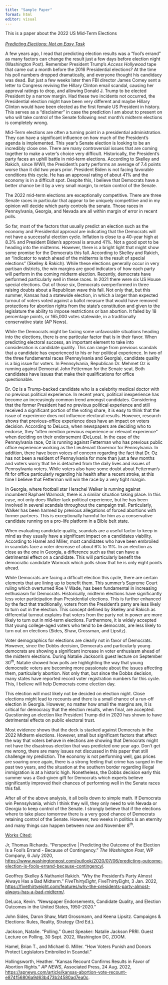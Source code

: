 ```yaml
---
title: "Sample Paper"
format: html
editor: visual
---
```


This is a paper about the 2022 US Mid-Term Elections\
\
[*Predicting Elections: Not an Easy Task*]{.underline}

A few years ago, I read that predicting election results was a "fool's errand" as many factors can change the result just a few days before election night (Washington Post). Remember President Trump's *Access Hollywood* tape that came out a month before the 2016 Presidential elections? At the time his poll numbers dropped dramatically, and everyone thought his candidacy was dead. But just a few weeks later then FBI director James Comey sent a letter to Congress reviving the Hillary Clinton email scandal, causing her approval ratings to drop, and allowing Donald J. Trump to be elected President by a narrow margin. Had these two incidents not occurred, the Presidential election might have been very different and maybe Hillary Clinton would have been elected as the first female US President in history. This serves as a "disclaimer" in case the prediction I am about to present on who will take control of the Senate following next month's midterm elections is completely wrong.

Mid-Term elections are often a turning point in a presidential administration. They can have a significant influence on how much of the President's agenda is implemented. This year's Senate election is looking to be an incredibly close one. There are many controversial issues that are coming together to make a voter's choice very difficult. Historically, the President's party faces an uphill battle in mid-term elections. According to Skelley and Rakich, since WWII, the President's party performs an average of 7.4 points worse than it did two years prior. President Biden is not facing favorable conditions this cycle. He has an approval rating of about 41% and the economy is in a difficult spot. Despite this, I believe that Democrats have a better chance be it by a very small margin, to retain control of the Senate.

The 2022 mid-term elections are exceptionally competitive. There are three Senate races in particular that appear to be uniquely competitive and in my opinion will decide which party controls the senate. Those races in Pennsylvania, Georgia, and Nevada are all within margin of error in recent polls.

So far, most of the factors that usually predict an election such as the economy and Presidential approval are indicating that the Democrats will not have a successful election cycle. Inflation is close to a 40-year high at 8.3% and President Biden's approval is around 41%. Not a good spot to be heading into the midterms. However, there is a bright light that might show some promise for the Democrats this fall. According to Skelley and Rakich, an "indicator to watch ahead of the midterms is the result of special elections" (Skelley & Rakich). While these elections generally occur in very partisan districts, the win margins are good indicators of how each party will perform in the coming midterm election. Recently, democrats have performed particularly well in these races. In 2021 there were six US House special elections. Out of those six, Democrats overperformed in three raising doubts about a Republican wave this fall. Not only that, but this summer, Kansas had a statewide election, in which a larger than expected turnout of voters voted against a ballot measure that would have removed protections for abortion rights from the state's constitution and given to the legislature the ability to impose restrictions or ban abortion. It failed by 18 percentage points, or 165,000 votes statewide, in a traditionally conservative state (AP News).

While the Democrats might be facing some unfavorable situations heading into the elections, there is one particular factor that is in their favor. When predicting electoral success, an important element to take into consideration is candidate quality. This can range from previous scandals that a candidate has experienced to his or her political experience. In two of the three fundamental races (Pennsylvania and Georgia), candidate quality is a big issue for voters. In Pennsylvania, Republican Dr. Mehmet Oz is running against Democrat John Fetterman for the Senate seat. Both candidates have issues that make their qualifications for office questionable.

Dr. Oz is a Trump-backed candidate who is a celebrity medical doctor with no previous political experience. In recent years, political inexperience has become an increasingly common trend amongst candidates. Considering that the former President had no previous political experience and still received a significant portion of the voting share, it is easy to think that the issue of experience does not influence electoral results. However, research shows that previous-office experience does have an impact on voters decision. According to DeLuca, when newspapers are deciding who to endorse, they "often mention previous experience or relevant experience" when deciding on their endorsement (DeLuca). In the case of the Pennsylvania race, Oz is running against Fetterman who has previous public office experience working as the Lieutenant Governor for Pennsylvania. In addition, there have been voices of concern regarding the fact that Dr. Oz has not been a resident of Pennsylvania for more than just a few months and voters worry that he is detached from the daily lives and issues of Pennsylvania voters. While voters also have some doubt about Fetterman's fit for office particularly regarding his health after a recent stroke, at this time I believe that Fetterman will win the race by a very tight margin.

In Georgia, where football star Herschel Walker is running against incumbent Raphael Warnock, there is a similar situation taking place. In this case, not only does Walker lack political experience, but he has been involved in several scandals throughout the campaign trail. Particularly, Walker has been harmed by previous allegations of forced abortions with former partners. This is exceptionally harmful for him as a conservative candidate running on a pro-life platform in a Bible belt state.

When evaluating candidate quality, scandals are a useful factor to keep in mind as they usually have a significant impact on a candidates viability. According to Hamel and Miller, most candidates who have been embroiled in scandals face a voter decrease of about 6% to 11%. In an election as close as the one in Georgia, a difference such as that can have a detrimental effect on a candidate. This will particularly benefit the democratic candidate Warnock which polls show that he is only eight points ahead.

While Democrats are facing a difficult election this cycle, there are certain elements that are lining up to benefit them. This summer's Supreme Court ruling which overturned Roe V Wade, has been fundamental in increasing enthusiasm for Democrats. Historically, midterm elections have significantly less voter participation than Presidential elections. This is further enhanced by the fact that traditionally, voters from the President's party are less likely to turn out in the election. This concept defined by Skelley and Rakich as differential turnout explains that voters from the party not in power are more likely to turn out in mid-term elections. Furthermore, it is widely accepted that young college-aged voters who tend to be democrats, are less likely to turn out on elections (Sides, Shaw, Grossman, and Lipsitz).

Voter demographics for elections are clearly not in favor of Democrats. However, since the Dobbs decision, Democrats and particularly young democrats are showing a significant increase in voter enthusiasm ahead of the midterm elections. During Natalie Jackson's guest lecture on September 30^th^, Natalie showed how polls are highlighting the way that young democratic voters are becoming more passionate about the issues affecting them, particularly abortion. Not only that, but since the Dobbs decision, many states have reported record voter registration numbers for this cycle. This, I believe will help Democrats come election day.

This election will most likely not be decided on election night. Close elections might lead to recounts and there is a small chance of a run-off election in Georgia. However, no matter how small the margins are, it is critical for democracy that the election results, when final, are accepted. Questioning an election like President Trump did in 2020 has shown to have detrimental effects on public electoral trust.

Most evidence shows that the deck is stacked against Democrats in the 2022 Midterm elections. However, small but significant factors that affect the way that voters behave in elections are showing that Democrats might not have the disastrous election that was predicted one year ago. Don't get me wrong, there are many issues not discussed in this paper that still challenge my prediction. The economy is not performing well, gas prices are soaring once again, there is a strong feeling that crime has surged in the past two years, and the situation at the southern border regarding illegal immigration is at a historic high. Nonetheless, the Dobbs decision early this summer was a God-given gift for Democrats which experts believe significantly improved their chances of performing well in the Senate races this fall.

After all of the above analysis, it all boils down to simple math. If Democrats win Pennsylvania, which I think they will, they only need to win Nevada or Georgia to keep control of the Senate. I strongly believe that if the elections where to take place tomorrow there is a very good chance of Democrats retaining control of the Senate. However, two weeks in politics is an eternity and many things can happen between now and November 8^th^.

[Works Cited:]{.underline}

Jr, Thomas Richards. "Perspective \| Predicting the Outcome of the Election Is a Fool's Errand - Because of Contingency." *The Washington Post*, WP Company, 6 July 2020, <https://www.washingtonpost.com/outlook/2020/07/06/predicting-outcome-election-is-fools-errand-because-contingency/>.

Geoffrey Skelley & Nathaniel Rakich. "Why the President's Party Almost Always Has a Bad Midterm." *FiveThirtyEight*, FiveThirtyEight, 3 Jan. 2022, <https://fivethirtyeight.com/features/why-the-presidents-party-almost-always-has-a-bad-midterm/>.

DeLuca, Kevin. "Newspaper Endorsements, Candidate Quality, and Election Outcomes in the United States, 1950-2020." 

John Sides, Daron Shaw, Matt Grossmann, and Keena Lipsitz. Campaigns & Elections: Rules, Reality, Strategy (3rd Ed.).

Jackson, Natalie. "Polling." Guest Speaker: Natalie Jackson PRRI. Guest Lecture on Polling, 30 Sept. 2022, Washington DC, ZOOM. 

Hamel, Brian T., and Michael G. Miller. "How Voters Punish and Donors Protect Legislators Embroiled in Scandal." 

Hollingsworth, Heather. "Kansas Recount Confirms Results in Favor of Abortion Rights." *AP NEWS*, Associated Press, 24 Aug. 2022, <https://apnews.com/article/kansas-abortion-vote-recount-e874f56806a9d63b473b24580ad7ea0c>.  
